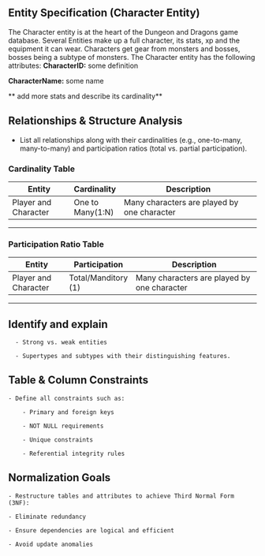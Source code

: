 ## **Entity Specification (Character Entity)**
The Character entity is at the heart of the Dungeon and Dragons game database. Several Entities make up a full character, its stats, xp and the equipment it can wear. Characters get gear from monsters and bosses, bosses being a subtype of monsters. The Character entity has the following attributes:
**CharacterID:** some definition

**CharacterName:** some name

** add more stats and describe its cardinality**



## **Relationships & Structure Analysis**

  - List all relationships along with their cardinalities (e.g., one-to-many, many-to-many) and participation ratios (total vs. partial participation).

### Cardinality Table

| Entity                  | Cardinality       | Description                                            |
|-------------------------|-------------------|--------------------------------------------------------|
| Player and Character    | One to Many(1:N)  | Many characters are played by one character            |


---

### Participation Ratio Table 

| Entity                  | Participation       | Description                                             |
|-------------------------|-------------------|-----------------------------------------------------------|
| Player and Character    | Total/Manditory (1)  | Many characters are played by one character            |


---

## **Identify and explain**

      - Strong vs. weak entities

      - Supertypes and subtypes with their distinguishing features.

## **Table & Column Constraints**

    - Define all constraints such as:

        - Primary and foreign keys

        - NOT NULL requirements

        - Unique constraints

        - Referential integrity rules

## **Normalization Goals**

    - Restructure tables and attributes to achieve Third Normal Form (3NF):

    - Eliminate redundancy

    - Ensure dependencies are logical and efficient

    - Avoid update anomalies
